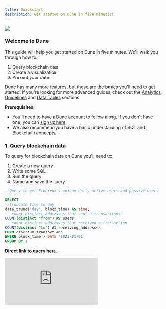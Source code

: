 ```yaml
---
title: Quickstart
description: Get started on Dune in five minutes!
---
```



<Frame caption="Convert data into knowledge!">
  <img src="/images/quickstart-cover.jpeg" />
</Frame>





### Welcome to Dune


This guide will help you get started on Dune in five minutes. We'll walk you through how to:

1. Query blockchain data
2. Create a visualization
3. Present your data

Dune has many more features, but these are the basics you'll need to get started. If you're looking for more advanced guides, check out the [Analytics Guidelines](/learning/index) and [Data Tables](data-tables/index) sections.

**Prerequisites:**   
- You'll need to have a Dune account to follow along. If you don't have one, you can [sign up here](https://dune.com/auth/register).  
- We also recommend you have a basic understanding of SQL and Blockchain concepts.

### 1. Query blockchain data

To query for blockchain data on Dune you'll need to:

1. Create a new query
2. Write some SQL
3. Run the query
4. Name and save the query

```sql
--Query to get Ethereum's unique daily active users and passive users  in 2023

SELECT  
--truncate time to day
date_trunc('day', block_time) AS time,
-- count distinct addresses that sent a transactions
COUNT(distinct "from") AS users,
-- count distinct addresses that received a transaction
COUNT(distinct "to") AS receiving_addresses
FROM ethereum.transactions
WHERE block_time > DATE '2023-01-01'
GROUP BY 1
```

**[Direct link to query here.](https://dune.com/queries/2335378)**  

<div
  style={{
    position: "relative",
    paddingBottom: "calc(66.66666666666666% + 41px)",
    height: 0
  }}
>
  <iframe
    src="https://demo.arcade.software/gT2ctqjvwIuX5xUXPx5S?embed"
    frameBorder={0}
    loading="lazy"
    webkitallowfullscreen=""
    mozallowfullscreen=""
    allowFullScreen=""
    style={{
      position: "absolute",
      top: 0,
      left: 0,
      width: "100%",
      height: "100%",
      colorScheme: "light"
    }}
    title="Dashboards"
  />
</div>



### 2. Create a visualization

To create a visualization you'll need to:

1. Create a new visualization
2. Select the type of visualization you want to create
3. Choose the data source for the x and y axis
4. adjust the visualization settings

In our example below, we'll create a line chart to visualize the number of unique daily active users and passive users on Ethereum in 2023. Additionally, we format the axis label and tick label to `0a`to make the numbers more readable.

<div
  style={{
    position: "relative",
    paddingBottom: "calc(66.66666666666666% + 41px)",
    height: 0
  }}
>
  <iframe
    src="https://demo.arcade.software/nNxDjw8vBmp34u3aNU0R?embed"
    frameBorder={0}
    loading="lazy"
    webkitallowfullscreen=""
    mozallowfullscreen=""
    allowFullScreen=""
    style={{
      position: "absolute",
      top: 0,
      left: 0,
      width: "100%",
      height: "100%",
      colorScheme: "light"
    }}
    title="Dashboards"
  />
</div>

### 3. Present your data

To present your data you'll need to:

1. Create a new dashboard
2. Add a visualization to the dashboard
3. Adjust the layout of the dashboard
4. Name and save the dashboard

<div
  style={{
    position: "relative",
    paddingBottom: "calc(66.66666666666666% + 41px)",
    height: 0
  }}
>
  <iframe
    src="https://demo.arcade.software/xTAXmlo0nCL0FOn38hW9?embed"
    frameBorder={0}
    loading="lazy"
    webkitallowfullscreen=""
    mozallowfullscreen=""
    allowFullScreen=""
    style={{
      position: "absolute",
      top: 0,
      left: 0,
      width: "100%",
      height: "100%",
      colorScheme: "light"
    }}
    title="Creating a dashboard"
  />
</div>


### Recap

**Congratulations, you've just queried blockchain data, created a visualization, and presented your data on Dune!**

You can now share your dashboard with the world.

We'll take care of updating this dashboard whenever somebody looks at it, so you don't have to worry about keeping it up to date.

### Next steps

Check out these resources to learn more about Dune:

- [Dune Official Getting Started Video Series](https://www.youtube.com/watch?v=S-cctFmR828&list=PLK3b5d4iK10ext4v-GBySekaA8-GP8quD&index=1) to learn how the data flows and how to navigate the Dune app to create queries, visualizations, and dashboards. 

- [Weekly Web3 SQL problems](https://daodatadesign.notion.site/Web3-SQL-Weekly-0bababb5e59a412bb73594c512db8cc1) to learn wizard tips and tricks in byte-sized bits. Covers things like token balances, protocol integrations, product metrics, and much more.

- [All Ethereum and SQL Basics](https://web3datadegens.substack.com/p/a-basic-wizard-guide-to-dune-sql) to learn all the basic SQL concepts and Ethereum tables you'll need in your analysis.

- For pure SQL practice, try going through the "easy" problems [on hackerrank](https://www.hackerrank.com/domains/sql).

Join the community and learn together [in Discord](https://discord.com/invite/ErrzwBz) by participating in the `#🐥︱beginners` and `#🙋︱query-questions` channels

And when you feel ready to do advanced analysis, check out the [next guide](/learning/index)
